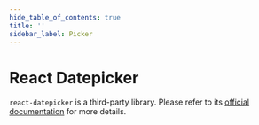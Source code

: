```yaml
---
hide_table_of_contents: true
title: ''
sidebar_label: Picker
---
```




<h1 className='!m-0'>React Datepicker</h1>

<div className='template-bg-color' />

<code>react-datepicker</code> is a third-party library. Please refer to its [official documentation](https://reactdatepicker.com/) for more details.

  <Grid container spacing={6}>
    <Grid item xs={12}>
      <CardSnippet title='Date Picker' code={SourceCodePickersBasic}>
        <PickersBasic />
      </CardSnippet>
    </Grid>
    <Grid item xs={12} md={6}>
      <CardSnippet title='Time Pickers' code={SourceCodePickersTime}>
        <PickersTime />
      </CardSnippet>
    </Grid>
    <Grid item xs={12} md={6}>
      <CardSnippet title='Min & Max Pickers' code={SourceCodePickersMinMax}>
        <PickersMinMax />
      </CardSnippet>
    </Grid>
    <Grid item xs={12} md={6}>
      <CardSnippet title='Date Range Pickers' code={SourceCodePickersRange}>
        <PickersRange />
      </CardSnippet>
    </Grid>
    <Grid item xs={12} md={6}>
      <CardSnippet title='Specific Range' code={SourceCodePickersSpecificRange}>
        <PickersSpecificRange />
      </CardSnippet>
    </Grid>
    <Grid item xs={12}>
      <CardSnippet
        title='Include & Exclude'
        code={SourceCodePickersIncludeExclude}
      >
        <PickersIncludeExclude />
      </CardSnippet>
    </Grid>
    <Grid item xs={12} md={6}>
      <CardSnippet
        title='Month & Year Dropdowns'
        code={SourceCodePickersMonthYearDropdowns}
      >
        <PickersMonthYearDropdowns />
      </CardSnippet>
    </Grid>
    <Grid item xs={12} md={6}>
      <CardSnippet
        title='Month, Year & Quarter'
        code={SourceCodePickersMonthYearQuarter}
      >
        <PickersMonthYearQuarter />
      </CardSnippet>
    </Grid>
    <Grid item xs={12}>
      <CardSnippet title='Options' code={SourceCodePickersOptions}>
        <PickersOptions />
      </CardSnippet>
    </Grid>
    <Grid item xs={12} md={6}>
      <CardSnippet title='Callbacks' code={SourceCodePickersCallbacks}>
        <PickersCallbacks />
      </CardSnippet>
    </Grid>
    <Grid item xs={12} md={6}>
      <CardSnippet title='Customization' code={SourceCodePickersCustomization}>
        <PickersCustomization />
      </CardSnippet>
    </Grid>
  </Grid>
